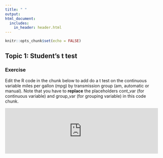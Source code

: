 ```yaml
---
title: " "
output: 
html_document:
  includes:
    in_header: header.html
---
```


```r
knitr::opts_chunk$set(echo = FALSE)
```

## Topic 1: Student's t test

### Exercise 

Edit the R code in the chunk below to add do a t test on the continuous variable miles per gallon (mpg) by transmission group (am, automatic or manual).
Note that you have to **replace** the placeholders cont_var (for continuous variable) and group_var (for grouping variable) in this code chunk.


<!---LEARNR EX 1-->

<iframe style="margin:0 auto; min-width: 100%;" id="myIframe1" class="interactive"  src="https://pdrhiggins.shinyapps.io/learnr_app1/" scrolling="yes" frameborder="no"></iframe>

<!------------->





<script>
  iFrameResize({}, ".interactive");
</script>
